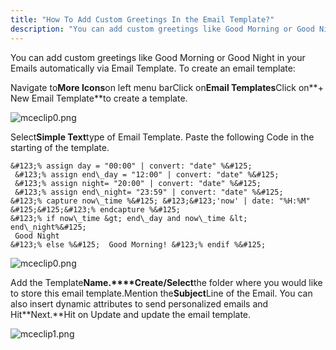 ```yaml
---
title: "How To Add Custom Greetings In the Email Template?"
description: "You can add custom greetings like Good Morning or Good Night in your Emails automatically via Email Template. To create an email template:"
---
```


You can add custom greetings like Good Morning or Good Night in your Emails automatically via Email Template. To create an email template:

Navigate to**More Icons**on left menu barClick on**Email Templates**Click on**\+ New Email Template**to create a template.

![mceclip0.png](./images/mceclip0-3.png)

Select**Simple Text**type of Email Template. Paste the following Code in the starting of the template.

```
&#123;% assign day = "00:00" | convert: "date" %&#125;
 &#123;% assign end\_day = "12:00" | convert: "date" %&#125;
 &#123;% assign night= "20:00" | convert: "date" %&#125;
 &#123;% assign end\_night= "23:59" | convert: "date" %&#125;
&#123;% capture now\_time %&#125; &#123;&#123;'now' | date: "%H:%M" &#125;&#125;&#123;% endcapture %&#125;
&#123;% if now\_time &gt; end\_day and now\_time &lt; end\_night%&#125;
 Good Night
&#123;% else %&#125;  Good Morning! &#123;% endif %&#125;
```

![mceclip0.png](./images/mceclip01-2.png)

Add the Template**Name.****Create/Select**the folder where you would like to store this email template.Mention the**Subject**Line of the Email. You can also insert dynamic attributes to send personalized emails and Hit**Next.**Hit on Update and update the email template.

![mceclip1.png](./images/mceclip1-3.png)
